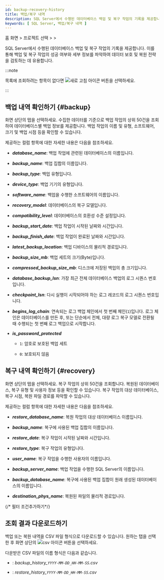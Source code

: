 ```yaml
---
id: backup-recovery-history
title: 백업/복구 내역
description: SQL Server에서 수행된 데이터베이스 백업 및 복구 작업의 기록을 제공합니다.
keywords: [ SQL Server, 백업/복구 내역 ]
---
```


홈 화면 &gt; 프로젝트 선택 &gt; <Cmdname sid="side_reportStat" className="uitext" /> &gt; <Cmdname sid="side_dbBackupRecoveryHistory" className="uitext" />

SQL Server에서 수행된 데이터베이스 백업 및 복구 작업의 기록을 제공합니다. 이를 통해 백업 및 복구 작업의 성공 여부와 세부 정보를 파악하여 데이터 보호 및 복원 전략을 검토하는 데 유용합니다.

:::note

목록에 조회하려는 항목이 없다면 ![새로 고침 아이콘](/img/ico-refresh.png) 버튼을 선택하세요.

:::

## 백업 내역 확인하기 {#backup}

화면 상단의 <Cmdname sid="TTL08690" className="uitext" /> 탭을 선택하세요. 수집한 데이터를 기준으로 백업 작업의 상위 50건을 조회하여 데이터베이스별 백업 정보를 제공합니다. 백업 작업의 이름 및 유형, 소프트웨어, 크기 및 백업 시점 등을 확인할 수 있습니다.

<ImgLang img="db-backup-history-mssql.png" desc="백업 내역" />

제공하는 컬럼 항목에 대한 자세한 내용은 다음을 참조하세요.

* ***database_name***: 백업 작업에 관련된 데이터베이스의 이름입니다.

* ***backup_name***: 백업 집합의 이름입니다.

* ***backup_type***: 백업 유형입니다.

* ***device_type***: 백업 기기의 유형입니다.

* ***software_name***: 백업을 수행한 소프트웨어의 이름입니다.

* ***recovery_model***: 데이터베이스의 복구 모델입니다.

* ***compatibility_level***: 데이터베이스의 호환성 수준 설정입니다.

* ***backup_start_date***: 백업 작업이 시작된 날짜와 시간입니다.

* ***backup_finish_date***: 백업 작업이 완료된 날짜와 시간입니다.

* ***latest_backup_location***: 백업 디바이스의 물리적 경로입니다.

* ***backup_size_mb***: 백업 세트의 크기(Byte)입니다.

* ***compressed_backup_size_mb***: 디스크에 저장된 백업의 총 크기입니다.

* ***database_backup_lsn***: 가장 최근 전체 데이터베이스 백업의 로그 시퀀스 번호입니다.

* ***checkpoint_lsn***: 다시 실행이 시작되어야 하는 로그 레코드의 로그 시퀀스 번호입니다.

* ***begins_log_chain***: 연속되는 로그 백업 체인에서 첫 번째 체인(`1`)입니다. 로그 체인은 데이터베이스를 만든 후, 또는 단순에서 전체, 대량 로그 복구 모델로 전환될 때 수행되는 첫 번째 로그 백업으로 시작합니다.

* ***is_password_protected***

  - `1`: 암호로 보호된 백업 세트

  - `0`: 보호되지 않음

## 복구 내역 확인하기 {#recovery}

화면 상단의 <Cmdname sid="TTL08691" className="uitext" /> 탭을 선택하세요. 복구 작업의 상위 50건을 조회합니다. 복원된 데이터베이스, 복구 유형 및 사용자 정보 등을 확인할 수 있습니다. 복구 작업의 대상 데이터베이스, 복구 시점, 복원 파일 경로를 파악할 수 있습니다.

<ImgLang img="db-recovery-history-mssql.png" desc="복구 내역" />

제공하는 컬럼 항목에 대한 자세한 내용은 다음을 참조하세요.

* ***restore_database_name***: 복원 작업의 대상 데이터베이스 이름입니다.

* ***backup_name***: 복구에 사용된 백업 집합의 이름입니다.

* ***restore_date***: 복구 작업이 시작된 날짜와 시간입니다.

* ***restore_type***: 복구 작업의 유형입니다.

* ***user_name***: 복구 작업을 수행한 사용자의 이름입니다.

* ***backup_server_name***: 백업 작업을 수행한 SQL Server의 이름입니다.

* ***backup_database_name***: 복구에 사용된 백업 집합이 원래 생성된 데이터베이스의 이름입니다.

* ***destination_phys_name***: 복원된 파일의 물리적 경로입니다.

{/* 필터 조건추가하기*/}

<Dbsqlfilter level={2} />

## 조회 결과 다운로드하기

백업 또는 복원 내역을 CSV 파일 형식으로 다운로드할 수 있습니다. 원하는 탭을 선택한 후 화면 상단의 ![csv 아이콘](/img/ic-csv-download-ms.svg) 버튼을 선택하세요.

다운받은 CSV 파일의 이름 형식은 다음과 같습니다.

* <Cmdname sid="TTL08690" className="uitext" />: *backup\_history\_`YYYY-MM-DD_HH-MM-SS`.csv*

* <Cmdname sid="TTL08691" className="uitext" />: *restore\_history\_`YYYY-MM-DD_HH-MM-SS`.csv*